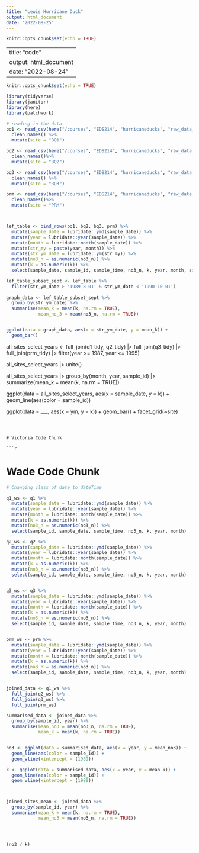 ```yaml
---
title: "Lewis Hurricane Duck"
output: html_document
date: "2022-08-25"
---
```


```r
knitr::opts_chunk$set(echo = TRUE)
```

---
title: "code"
output: html_document
date: "2022-08-24"
---

```r
knitr::opts_chunk$set(echo = TRUE)

library(tidyverse)
library(janitor)
library(here)
library(patchwork)
```


```r
# reading in the data 
bq1 <- read_csv(here("/courses", "EDS214", "hurricaneducks", "raw_data_all", "QuebradaCuenca1-Bisley.csv"), na = "-9999", show_col_types = FALSE) %>%
  clean_names() %>% 
  mutate(site = "BQ1")

bq2 <- read_csv(here("/courses", "EDS214", "hurricaneducks", "raw_data_all", "QuebradaCuenca2-Bisley.csv"), na = "-9999", show_col_types = FALSE) %>%
  clean_names()%>% 
  mutate(site = "BQ2")

bq3 <- read_csv(here("/courses", "EDS214", "hurricaneducks", "raw_data_all", "QuebradaCuenca3-Bisley.csv"), na = "-9999", show_col_types = FALSE) %>%
  clean_names() %>% 
  mutate(site = "BQ3")

prm <- read_csv(here("/courses", "EDS214", "hurricaneducks", "raw_data_all", "RioMameyesPuenteRoto.csv"), na = "-9999",  show_col_types = FALSE) %>%
  clean_names()%>% 
  mutate(site = "PRM")



lef_table <- bind_rows(bq1, bq2, bq3, prm) %>%
  mutate(sample_date = lubridate::ymd(sample_date)) %>% 
  mutate(year = lubridate::year(sample_date)) %>% 
  mutate(month = lubridate::month(sample_date)) %>%
  mutate(str_my = paste(year, month)) %>%
  mutate(str_ym_date = lubridate::ym(str_my)) %>%
  mutate(no3_n = as.numeric(no3_n)) %>%
  mutate(k = as.numeric(k)) %>%
  select(sample_date, sample_id, sample_time, no3_n, k, year, month, site, str_ym_date)
```

```r

lef_table_subset_sept <- lef_table %>%
  filter(str_ym_date > '1989-8-01' & str_ym_date < '1990-10-01') 
  
graph_data <- lef_table_subset_sept %>%
  group_by(str_ym_date) %>%
  summarise(mean_k = mean(k, na.rm = TRUE),
            mean_no_3 = mean(no3_n, na.rm = TRUE))


ggplot(data = graph_data, aes(x = str_ym_date, y = mean_k)) + 
  geom_bar()
```



all_sites_select_years <- full_join(q1_tidy, q2_tidy) |> 
  full_join(q3_tidy) |> 
  full_join(prm_tidy) |> 
  filter(year >= 1987,
         year <= 1995)

all_sites_select_years |> 
  unite()


all_sites_select_years |> 
  group_by(month, year, sample_id) |> 
  summarize(mean_k = mean(k, na.rm = TRUE))




ggplot(data = all_sites_select_years, aes(x = sample_date, y = k)) +
  geom_line(aes(color = sample_id))




ggplot(data = ___, aes(x = ym, y = k)) +
  geom_bar() +
  facet_grid(~site)
```



# Victoria Code Chunk

```r

```



# Wade Code Chunk

```r

# Changing class of date to dateTime

q1_ws <- q1 %>% 
  mutate(sample_date = lubridate::ymd(sample_date)) %>% 
  mutate(year = lubridate::year(sample_date)) %>% 
  mutate(month = lubridate::month(sample_date)) %>% 
  mutate(k = as.numeric(k)) %>%
  mutate(no3_n = as.numeric(no3_n)) %>%
  select(sample_id, sample_date, sample_time, no3_n, k, year, month)

q2_ws <- q2 %>% 
  mutate(sample_date = lubridate::ymd(sample_date)) %>% 
  mutate(year = lubridate::year(sample_date)) %>% 
  mutate(month = lubridate::month(sample_date)) %>% 
  mutate(k = as.numeric(k)) %>%
  mutate(no3_n = as.numeric(no3_n)) %>%
  select(sample_id, sample_date, sample_time, no3_n, k, year, month)


q3_ws <- q3 %>% 
  mutate(sample_date = lubridate::ymd(sample_date)) %>% 
  mutate(year = lubridate::year(sample_date)) %>%
  mutate(month = lubridate::month(sample_date)) %>% 
  mutate(k = as.numeric(k)) %>%
  mutate(no3_n = as.numeric(no3_n)) %>%
  select(sample_id, sample_date, sample_time, no3_n, k, year, month)


prm_ws <- prm %>% 
  mutate(sample_date = lubridate::ymd(sample_date)) %>% 
  mutate(year = lubridate::year(sample_date)) %>% 
  mutate(month = lubridate::month(sample_date)) %>% 
  mutate(k = as.numeric(k)) %>%
  mutate(no3_n = as.numeric(no3_n)) %>%
  select(sample_id, sample_date, sample_time, no3_n, k, year, month)


joined_data <- q1_ws %>% 
  full_join(q2_ws) %>% 
  full_join(q3_ws) %>% 
  full_join(prm_ws)

summarised_data <- joined_data %>% 
  group_by(sample_id, year) %>% 
  summarise(mean_no3 = mean(no3_n, na.rm = TRUE),
            mean_k = mean(k, na.rm = TRUE))


no3 <- ggplot(data = summarised_data, aes(x = year, y = mean_no3)) +
  geom_line(aes(color = sample_id)) +
  geom_vline(xintercept = (1989))

k <- ggplot(data = summarised_data, aes(x = year, y = mean_k)) +
  geom_line(aes(color = sample_id)) +
  geom_vline(xintercept = (1989))



joined_sites_mean <- joined_data %>% 
  group_by(sample_id, year) %>% 
  summarize(mean_k = mean(k, na.rm = TRUE),
            mean_no3 = mean(no3_n, na.rm = TRUE))




(no3 / k)

```



